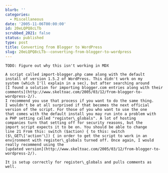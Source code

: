 ```yaml
---
blurb: ''
categories:
  - Miscellaneous
date: '2005-11-06T00:00:00'
id: 20eLQPQ8cLTb
scrubbed_2021: false
status: published
type: post
title: Converting from Blogger to WordPress
slug: 20eLQPQ8cLTb--converting-from-blogger-to-wordpress
---
```


```
TODO: Figure out why this isn't working in MDX

A script called import-blogger.php came along with the default
install of version 1.5.2 of WordPress. This didn't work on my
system (which I'll explain in a sec), but after searching around
[I found a solution for importing blogger.com entries along with their comments](http://www.skeltoac.com/2005/03/12/from-blogger-to-wordpress-2/).
I recommend you use that process if you want to do the same thing.
I wouldn't be at all surprised if that becomes the next official
version of the script. For those of you who want to use the one
that comes with the default install you may run into a problem with
a PHP setting called "register\_globals". A lot of hosting
companies turn that setting off for security reasons, but the
import script expects it to be on. You should be able to change
line 21 From this: switch ($action) { to this: switch
($\_GET\['action'\]) { in order to get the script to work in an
environment with register\_globals turned off. Once again, I would
really recommend using the
[updated version](http://www.skeltoac.com/2005/03/12/from-blogger-to-wordpress-2/).

It is setup correctly for register\_globals and pulls comments as
well.
```
